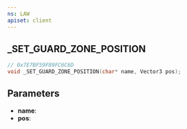 ```yaml
---
ns: LAW
apiset: client
---
```

## _SET_GUARD_ZONE_POSITION

```c
// 0x7E7BF59F89FC6C6D
void _SET_GUARD_ZONE_POSITION(char* name, Vector3 pos);
```


## Parameters
* **name**:
* **pos**: